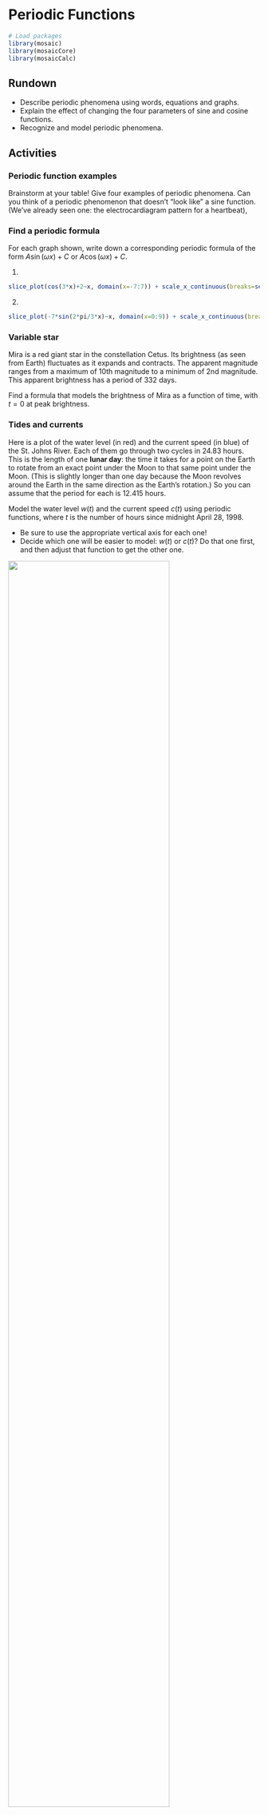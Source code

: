 # Periodic Functions

```r
# Load packages
library(mosaic)
library(mosaicCore)
library(mosaicCalc)
```

## Rundown

::: {.callout-note title="Learning goals"}
-   Describe periodic phenomena using words, equations and graphs.
-   Explain the effect of changing the four parameters of sine and cosine functions.
-   Recognize and model periodic phenomena.
:::

## Activities

### Periodic function examples

Brainstorm at your table! Give four examples of periodic phenomena. Can you think of a periodic phenomenon that doesn't "look like" a sine function. (We've already seen one: the electrocardiagram pattern for a heartbeat),

### Find a periodic formula

For each graph shown, write down a corresponding periodic formula of the form $A \sin(\omega x) + C$ or $A \cos(\omega x) + C$.

````{=html}
<!--
1. 

```r
x <- seq(0,20*pi,0.01)
plot(x, -8 * cos(x/10), type='l', col='blue', xaxt='n',  ylab='y')
axis(side=1, at=c(0,5*pi, 10*pi, 15*pi, 20*pi), labels=c("0",expression(5*pi), expression(10*pi), expression(15*pi), expression(20*pi)))

```

-->
````

1.  

```r

slice_plot(cos(3*x)+2~x, domain(x=-7:7)) + scale_x_continuous(breaks=seq(-2*pi,2*pi,pi/2),labels=c("-2\u03c0","-3\u03c0/2","-\u03c0","-\u03c0/2", "0", "\u03c0/2", "\u03c0", "3\u03c0/2", "2\u03c0"))

```

2.  

```r

slice_plot(-7*sin(2*pi/3*x)~x, domain(x=0:9)) + scale_x_continuous(breaks=seq(0,9,1))

```

````{=html}
<!--
3.

```r
x <- seq(0,pi,0.01)
plot(x, -40*sin(2*x)+50, type='l', col='blue', xaxt='n',  ylab='y')
axis(side=1, at=c(0,pi/2, pi), labels=c("0",expression(pi/2), expression(pi)))

```
-->
````

### Variable star

Mira is a red giant star in the constellation Cetus. Its brightness (as seen from Earth) fluctuates as it expands and contracts. The apparent magnitude ranges from a maximum of 10th magnitude to a minimum of 2nd magnitude. This apparent brightness has a period of 332 days.

Find a formula that models the brightness of Mira as a function of time, with $t=0$ at peak brightness.

### Tides and currents

Here is a plot of the water level (in red) and the current speed (in blue) of the St. Johns River. Each of them go through two cycles in 24.83 hours. This is the length of one **lunar day**: the time it takes for a point on the Earth to rotate from an exact point under the Moon to that same point under the Moon. (This is slightly longer than one day because the Moon revolves around the Earth in the same direction as the Earth's rotation.) So you can assume that the period for each is 12.415 hours.

Model the water level $w(t)$ and the current speed $c(t)$ using periodic functions, where $t$ is the number of hours since midnight April 28, 1998.

-   Be sure to use the appropriate vertical axis for each one!
-   Decide which one will be easier to model: $w(t)$ or $c(t)$? Do that one first, and then adjust that function to get the other one.

![](images/tidevscurrentstjohns.jpeg){width="80%"}

Image Source: https://tidesandcurrents.noaa.gov/

<!--   actually take 25 hour cycle!!!  Unlike a 24-hour solar day, a lunar day lasts 24 hours and 50 minutes. This occurs because the moon revolves around the Earth in the same direction that the Earth is rotating on its axis  -->

### Rainfall in Seattle

Here is the average rainfall in Seattle.

| **Month**             | Jan | Feb | Mar | Apr | May | Jun | Jul | Aug | Sep | Oct | Nov | Dec |
|-----------------------|-----|-----|-----|-----|-----|-----|-----|-----|-----|-----|-----|-----|
| **Rainfall** (inches) | 5.1 | 3.9 | 4   | 2.8 | 1.9 | 1.5 | 0.9 | 1.2 | 1.9 | 3.2 | 5.4 | 6.1 |

Model the monthly rainfall with a periodic function $r(t)$ where $t=0$ corresponds to January. Your function must attain its maximum in December, so you will need a horizontal shift!

\
\
\
\

## Solutions

<details>

<summary>Click for Solutions</summary>

### Periodic function examples

There are lots of period functions. How about:

-   The average monthly temperature in St Paul. The period of this function is one year, and it looks a lot like a sine function.
-   The traffic on I-94. The period of this function is one week.
-   The number of students in our classrrom. The period of this function is one week.
-   The percentage of the moon that is illuminated. The period of this function is one lunar month.

### Find a periodic formula

1.  Here's the steps to find the function.

- The max value is 3 and the min value is 1. So we have
$$
A = \frac{\max - \min}{2} = \frac{3-1}{2} = \frac{2}{2}=1
$$
and
$$
C = \frac{\max + \min}{2} = \frac{3+1}{2} = \frac{4}{2} = 2. 
$$
- The easiest way to find the period is to look for identifiable points. We reach the minimum at $x=-\pi$ and $x = \pi$, and we go through 3 cycles between them. So
$$
T = \frac{\pi - (-\pi)}{3} = \frac{2 \pi}{3}
$$
which means that
$$
\omega = \frac{2\pi}{2 \pi/3} = 3.
$$

- Now we need to choose a function from $\sin$, $-\sin$, $\cos$ and $\cos$. Hopefully we can pick one that will let us take $\phi=0$. Looking at the function, we see that it reaches a maximum at $x=0$, which is compatible with $\cos$.

Therefore, the function is 
$$
\cos\left(3x \right)+2
$$

2.  Here's the steps to find the function.

- The center line is 0, so $C=0$.
- The max value is 7 and the min value is -7. So we have
$$
A = \frac{\max - \min}{2} = \frac{7 - (-7)}{2} = \frac{14}{2}=7.
$$

- The easiest way to find the period is to look for identifiable points. We begin a cycle at at $x=0$ and start the next new cycle at $x = 3$. So
$$
T = 3 - 0 = 3
$$
which means that
$$
\omega = \frac{2\pi}{3}.
$$

- Now we need to choose a function from $\sin$, $-\sin$, $\cos$ and $\cos$. Hopefully we can pick one that will let us take $\phi=0$. Looking at the function, we see that it starts a cycle $x=0$, but is decreasing, and this compatible with $-\sin$.

Therefore, the function is 
$$
-7 \sin\left(\frac{2\pi}{3} x \right).
$$

### Variable star

The amplitude is $(10-2)/2=4$ and the vertical shift is $(10+2)/2=6$. The period is 332 days, so our formula is $$ 4 \cos \left( \frac{2 \pi}{335} t\right).$$

### Tides and currents

The current speed uses the vertical axis on the left. The maximum is 3 and the minimum is -3. So the amplitude is 3 and there is no vertical shift. The maximuum is achieved at $t=0$, so we can just use a cosine curve: $$
c(t) = 3 \cos \left( \frac{2 \pi}{12.415} t \right)
$$

The water level is modeled by a cosine curve *shifted to the right*. The water level has amplitude $(5.5 - (-0.5))/2) = 6/2=3$ and vertical shift $(5.5 + (-0.5))/2) = 3$. The period is $12.415$ hours, and we must shift to the right by one fourth of that amount, so $\phi=-12.415/4 \approx  -3.1$. So $$ w(t) = 3 \cos \left( \frac{2 \pi}{12.415} ( t - 3.1) \right)  +3$$

### Rainfall in Seattle

The amplitude is about $5/2=2.5$ and the vertical shift is $7/2=3.5$. The period is 12 months. We reach our peak in December, so we must shift a cosine curve to the left by $\phi=1$ unit. So our function is $$ r(t) = 2.5 \cos \left( \frac{2\pi}{12} ( t + 1) \right) + 3.5.$$

</details>
